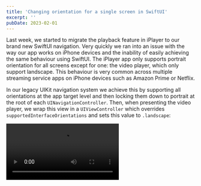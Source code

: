 ```yaml
---
title: 'Changing orientation for a single screen in SwiftUI'
excerpt: ''
pubDate: 2023-02-01
---
```



Last week, we started to migrate the playback feature in iPlayer to our brand new SwiftUI navigation. Very quickly we ran into an issue with the way our app works on iPhone devices and the inability of easily achieving the same behaviour using SwiftUI. The iPlayer app only supports portrait orientation for all screens except for one: the video player, which only support landscape. This behaviour is very common across multiple streaming service apps on iPhone devices such as Amazon Prime or Netflix.

In our legacy UIKit navigation system we achieve this by supporting all orientations at the app target level and then locking them down to portrait at the root of each `UINavigationController`. Then, when presenting the video player, we wrap this view in a `UIViewController` which overrides `supportedInterfaceOrientations` and sets this value to `.landscape`:

<Video src="/assets/posts/changing-orientation-for-a-single-screen-in-swiftui/iplayer.mov" />

We set out on a mission to replicate this behaviour in our SwiftUI navigation and tried a number of approaches: wrapping the app's root SwiftUI view in a `UIViewController` with `potrait` as the only supported orientation and then doing the same for the player screen but with `landscape` as its only supported orientation, using [requestGeometryUpdate](https://developer.apple.com/documentation/uikit/uiwindowscene/3975944-requestgeometryupdate) to force updates on the video player view and we even rotated the view manually using the [rotationEffect](<https://developer.apple.com/documentation/swiftui/view/rotationeffect(_:anchor:)>) modifier but nothing really worked as we expected.

We thought we had lost all hope and that we would need to rewrite our whole navigation in UIKit when one of my colleagues came across [this thread in Apple's developer forums](https://developer.apple.com/forums/thread/125155). The solution described by [Jim Dovey](https://developer.apple.com/forums/profile/Jim+Dovey) in the thread seemed to do exactly what we needed by subclassing [UIHostingController](https://developer.apple.com/documentation/swiftui/uihostingcontroller), setting it as the window's root view controller and dynamically updating its `supportedInterfaceOrientations` from a given SwiftUI view by making use of [SwiftUI preferences](https://developer.apple.com/documentation/swiftui/preferences?changes=_7).

> ⚠️ Disclaimer! All credit for this solution goes to the [Jim Dovey](https://developer.apple.com/forums/profile/Jim+Dovey) who wrote the thread on Apple's Developer forums. In this article, I am trying to document it and show any extra work we had to do to make the solution work. Also, I want to give a huge shoutout to my colleagues Dan Ellis and Dave Burrows as it was a real team effort to get us over this hurdle.

## Reverting to UIKit for the app root

The first thing we did, as the [thread states](https://developer.apple.com/forums/thread/125155), was to go back to UIKit's way of bootstrapping an application. To do this, we removed the `@main` decorator from the app's root `View` and created an `AppDelegate` and a `SceneDelegate`.

The `AppDelegate`'s only job, now decorated with `@main` to mark it as the app's entrypoint, is to define the configuration for connecting to a scene:

```swift:AppDelegate.swift
import UIKit

@main
class AppDelegate: UIResponder, UIApplicationDelegate {
    func application(_ application: UIApplication, configurationForConnecting connectingSceneSession: UISceneSession, options: UIScene.ConnectionOptions) -> UISceneConfiguration {
        return UISceneConfiguration(name: "Default Configuration", sessionRole: connectingSceneSession.role)
    }
}
```

The `SceneDelegate`, in turn, needs to create a `UIWindow` from the provided `UIWindowScene` and set a root view controller on it:

```swift:SceneDelegate.swift
import UIKit

class SceneDelegate: UIResponder, UIWindowSceneDelegate {
    var window: UIWindow?

    func scene(_ scene: UIScene, willConnectTo session: UISceneSession, options connectionOptions: UIScene.ConnectionOptions) {
        guard let windowScene = (scene as? UIWindowScene) else { return }

        let window = UIWindow(windowScene: windowScene)
        // We'll replace this in a second...
        window.rootViewController = UIViewController()
        window.makeKeyAndVisible()
        self.window = window
    }
}
```

Last but not least, we needed to define the scene that we told the `AppDelegate` to connect to (with configuration name: `"DefaultConfiguration"`) in the app's `Info.plist` file:

```xml:Info.plist
<!-- ... -->
<dict>
	<key>UIApplicationSceneManifest</key>
	<dict>
		<key>UIApplicationSupportsMultipleScenes</key>
		<false/>
		<key>UISceneConfigurations</key>
		<dict>
			<key>UIWindowSceneSessionRoleApplication</key>
			<array>
				<dict>
					<key>UISceneConfigurationName</key>
					<string>Default Configuration</string>
					<key>UISceneDelegateClassName</key>
					<string>$(PRODUCT_MODULE_NAME).SceneDelegate</string>
				</dict>
			</array>
		</dict>
	</dict>
</dict>
<!-- ... -->
```

## Subclassing `UIHostingController`

Once all the setup was done, we needed to create the root view controller for the application. As [the thread in Apple's Developer forums states](https://developer.apple.com/forums/thread/125155), we needed to make this a subclass of `UIHostingController`. This subclassed `UIHostingController` would then override the `supportedInterfaceOrientations` property and update it dynamically based on the values passed up by SwiftUI views using a preference.

The subclass would also need to define a `RootView` to hold the SwiftUI application and all of our navigation and have a way of updating the supported orientations in the root view controller through a mediator object called `OrientationsHolder`.

```swift:OrientationLockedController.swift
// This code was taken and slightly modified from the original answer on Apple's Developer Forums
// https://developer.apple.com/forums/thread/125155
class OrientationLockedController<Content: View>: UIHostingController<OrientationLockedController.Root<Content>> {
    class OrientationsHolder {
        var supportedOrientations: UIInterfaceOrientationMask

        init() {
            self.supportedOrientations = UIDevice.current.userInterfaceIdiom == .pad ? .all : .allButUpsideDown
        }
    }

    var orientations: OrientationsHolder!

    override var supportedInterfaceOrientations: UIInterfaceOrientationMask {
        orientations.supportedOrientations
    }

    init(rootView: Content) {
        let orientationsHolder = OrientationsHolder()
        let orientationRoot = Root(contentView: rootView, orientationsHolder: orientationsHolder)
        super.init(rootView: orientationRoot)
        self.orientations = orientationsHolder
    }

    required init?(coder aDecoder: NSCoder) {
        fatalError("init(coder:) has not been implemented")
    }


    struct Root<Content: View>: View {
        let contentView: Content
        let orientationsHolder: OrientationsHolder

        var body: some View {
            contentView
        }
    }
}
```

The next step was to replace the window's `rootViewController` with the applications' root SwiftUI view, called `ContentView` in this case:

```swift:SceneDelegate.swift
import UIKit

class SceneDelegate: UIResponder, UIWindowSceneDelegate {
    var window: UIWindow?

    func scene(_ scene: UIScene, willConnectTo session: UISceneSession, options connectionOptions: UIScene.ConnectionOptions) {
        guard let windowScene = (scene as? UIWindowScene) else { return }

        let window = UIWindow(windowScene: windowScene)
        window.rootViewController = OrientationLockedController(rootView: ContentView())
        window.makeKeyAndVisible()
        self.window = window
    }
}
```

## Updating the supported orientations from a View

Now that we had a way of locking the orientation of the whole application using a subclass of `UIHostingViewController`, we needed a way of modifying it on a per view basis. This orientations update would need to happen from many layers down in the application and, as the thread states, we need to make use of a SwiftUI preference.

Making use of this API would allow us to update the value of a preference many layers deep and listen to it from the `RootView`, which would in turn update the `supportedInterfaceOrientations` property in the root view controller through the `OrientationsHolder` mediator.

Creating a preference is as easy as creating a struct which conforms to the `PreferenceKey` protocol, give it a default value and tell it how it update. In our case we wanted the default value to support all orientaitons on iPad devices and support only portrati on iPhone ones.

In terms of updating the value through the `reduce` method, since the value is an OptionSet and as the thread outlines, we used the [formIntersection]() method by passing the new updated OptionSet as an argument. [formIntersection]() works by creating a new OptionSet with only the matching items from both sets and the items from the incoming set not present in the current set:

```swift:PreferenceKey.swift
struct SupportedOrientationsPreferenceKey: PreferenceKey {
    static var defaultValue: UIInterfaceOrientationMask {
        UIDevice.current.userInterfaceIdiom == .pad ? .all : .portrait
    }

    static func reduce(value: inout UIInterfaceOrientationMask, nextValue: () -> UIInterfaceOrientationMask) {
        value.formIntersection(nextValue())
    }
}
```

The `RootView` could then listen for any changes to this preference key through the `onPreferenceChange` modifier:

```swift:OrientationLockedController.swift
struct Root<Content: View>: View {
    let contentView: Content
    let orientationsHolder: OrientationsHolder

    var body: some View {
        contentView
            .onPreferenceChange(SupportedOrientationsPreferenceKey.self) {
                orientationsHolder.supportedOrientations = $0
            }
    }
}
```

We then created a small extension to modify the preference key following what the thread suggested:

```swift:View+SupportedOrientations.swift
extension View {
    func supportedOrientations(_ supportedOrientations: UIInterfaceOrientationMask) -> some View {
        preference(key: SupportedOrientationsPreferenceKey.self, value: supportedOrientations)
    }
}
```

We thought we were all done at this point and ready to see our landscape view by using the modifier like so...

```swift:ContentView.swift
struct ContentView: View {
    @State private var isPresented: Bool = false

    var body: some View {
        Button("I am a portrait view...", action: { isPresented = true })
            .fullScreenCover(isPresented: $isPresented) {
                ZStack {
                    Color.red
                    Text("I am a landscape view yay!!")
                        .background(Color.red)
                }
                .ignoresSafeArea()
                .supportedOrientations(.landscape)
            }
    }
}
```

But this is what happened instead... 😭

<Video src="/assets/posts/changing-orientation-for-a-single-screen-in-swiftui/portrait.mp4" />

When inspecting the code further we realised that the `onPreferenceChange` method at the `RootView` was not firing when presenting the landscape view. While it didn't make sense at the time, it does now. The preference gets updated from a view modifier and it needs a re-render of the view to propagate the event upwards to the root view, which meant that we needed to do some extra work to get this working...

## The `landscapeFullScreenModifier`

We decided to create a `ViewModifier` to wrap the view being presented and use a state variable to update the orientation preference key only when the view was on screen. This would allow us to present a view in landscape mode using a modifier similar to `fullScreenCover` while keeping the rest of the app in potrait mode:

```swift:LandscapeFullScreenCover.swift
import SwiftUI

struct LandscapeFullScreenCover<CoverContent: View>: ViewModifier {
    @Binding var isPresented: Bool
    @ViewBuilder let coverContent: () -> CoverContent
    @State private var supportedOrientations: UIInterfaceOrientationMask = .portrait

    func body(content: Content) -> some View {
        content
            .fullScreenCover(isPresented: $isPresented) {
                coverContent()
            }
            .onChange(of: isPresented, perform: { supportedOrientations = $0 ? .landscape : .portrait })
            .supportedOrientations(supportedOrientations)
    }
}

extension View {
    func landscapeFullScreenCover(isPresented: Binding<Bool>, @ViewBuilder content: @escaping () -> some View) -> some View {
        modifier(LandscapeFullScreenCover(isPresented: isPresented, coverContent: content))
    }
}
```

We then used this modifier in the view that needed to be presented in landscape mode like so:

```swift:ContentView.swift
struct ContentView: View {
    @State private var isPresented: Bool = false

    var body: some View {
        Button("I am a portrait view...", action: { isPresented = true })
            .landscapeFullScreenCover(isPresented: $isPresented) {
                ZStack {
                    Color.red
                    Text("I am a landscape view yay!!")
                        .background(Color.red)
                }
                .ignoresSafeArea()
            }
    }
}
```

<Video src="/assets/posts/changing-orientation-for-a-single-screen-in-swiftui/landscape.mp4" />
